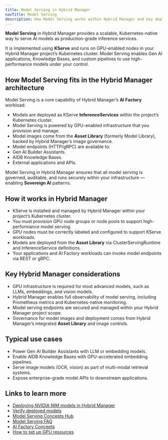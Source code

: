 ```yaml
---
title: Model Serving in Hybrid Manager
navTitle: Model Serving
description: How Model Serving works within Hybrid Manager and key deployment considerations.
---
```


**Model Serving** in Hybrid Manager provides a scalable, Kubernetes-native way to serve AI models as production-grade inference services.

It is implemented using **KServe** and runs on GPU-enabled nodes in your Hybrid Manager project’s Kubernetes cluster. Model Serving enables Gen AI applications, Knowledge Bases, and custom pipelines to use high-performance models under your control.

## How Model Serving fits in the Hybrid Manager architecture

Model Serving is a core capability of Hybrid Manager’s **AI Factory** workload:

- Models are deployed as KServe **InferenceServices** within the project’s Kubernetes cluster.
- Model Serving is powered by GPU-enabled infrastructure that you provision and manage.
- Model images come from the **Asset Library** (formerly Model Library), backed by Hybrid Manager’s image governance.
- Model endpoints (HTTP/gRPC) are available to:
- Gen AI Builder Assistants.
- AIDB Knowledge Bases.
- External applications and APIs.

Model Serving in Hybrid Manager ensures that all model serving is governed, auditable, and runs securely within your infrastructure — enabling **Sovereign AI** patterns.

## How it works in Hybrid Manager

- KServe is installed and managed by Hybrid Manager within your project’s Kubernetes cluster.
- You must provision GPU node groups or node pools to support high-performance model serving.
- GPU nodes must be correctly labeled and configured to support KServe workloads.
- Models are deployed from the **Asset Library** via ClusterServingRuntime and InferenceService definitions.
- Your applications and AI Factory workloads can invoke model endpoints via REST or gRPC.

## Key Hybrid Manager considerations

- GPU infrastructure is required for most advanced models, such as LLMs, embeddings, and vision models.
- Hybrid Manager enables full observability of model serving, including Prometheus metrics and Kubernetes-native monitoring.
- Model serving endpoints are secured and managed within your Hybrid Manager project scope.
- Governance for model images and deployment comes from Hybrid Manager’s integrated **Asset Library** and image controls.

## Typical use cases

- Power Gen AI Builder Assistants with LLM or embedding models.
- Enable AIDB Knowledge Bases with GPU-accelerated embedding pipelines.
- Serve image models (OCR, vision) as part of multi-modal retrieval systems.
- Expose enterprise-grade model APIs to downstream applications.

## Links to learn more

- [Deploying NVIDIA NIM models in Hybrid Manager](../../learn/how-to/model-serving/deploy-nim-container)
- [Verify deployed models](../../learn/how-to/model-serving/verify-models)
- [Model Serving Concepts Hub](/ai-factory/learn/explained/model-serving-concepts)
- [Model Serving FAQ](/ai-factory/learn/how-to/model-serving/faq)
- [AI Factory Concepts](/ai-factory/learn/explained/ai-factory-concepts)
- [How to set up GPU resources](../../learn/how-to/model-serving/setup-gpu)

